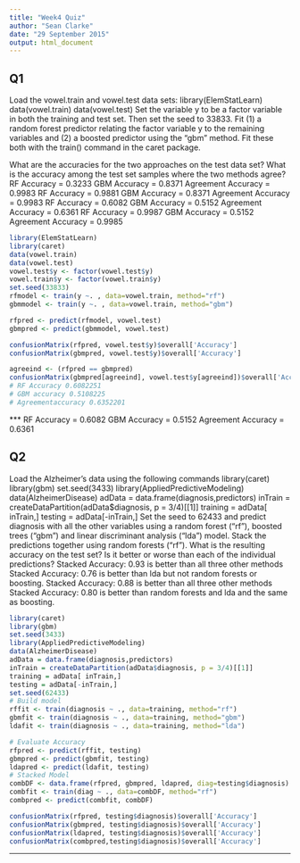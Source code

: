 ```yaml
---
title: "Week4 Quiz"
author: "Sean Clarke"
date: "29 September 2015"
output: html_document
---
```


## Q1 

Load the vowel.train and vowel.test data sets:
library(ElemStatLearn)
data(vowel.train)
data(vowel.test) 
Set the variable y to be a factor variable in both the training and test set. Then set the seed to 33833. Fit (1) a random forest predictor relating the factor variable y to the remaining variables and (2) a boosted predictor using the "gbm" method. Fit these both with the train() command in the caret package. 

What are the accuracies for the two approaches on the test data set? What is the accuracy among the test set samples where the two methods agree?
RF Accuracy = 0.3233 
GBM Accuracy = 0.8371 
Agreement Accuracy = 0.9983
RF Accuracy = 0.9881 
GBM Accuracy = 0.8371 
Agreement Accuracy = 0.9983
RF Accuracy = 0.6082 
GBM Accuracy = 0.5152 
Agreement Accuracy = 0.6361
RF Accuracy = 0.9987 
GBM Accuracy = 0.5152 
Agreement Accuracy = 0.9985

```r
library(ElemStatLearn)
library(caret)
data(vowel.train)
data(vowel.test) 
vowel.test$y <- factor(vowel.test$y)
vowel.train$y <- factor(vowel.train$y)
set.seed(33833)
rfmodel <- train(y ~. , data=vowel.train, method="rf")
gbmmodel <- train(y ~. , data=vowel.train, method="gbm")

rfpred <- predict(rfmodel, vowel.test)
gbmpred <- predict(gbmmodel, vowel.test)

confusionMatrix(rfpred, vowel.test$y)$overall['Accuracy']
confusionMatrix(gbmpred, vowel.test$y)$overall['Accuracy']

agreeind <- (rfpred == gbmpred)
confusionMatrix(gbmpred[agreeind], vowel.test$y[agreeind])$overall['Accuracy']
# RF Accuracy 0.6082251 
# GBM accuracy 0.5108225 
# Agreementaccuracy 0.6352201  
```

*** RF Accuracy = 0.6082 
GBM Accuracy = 0.5152 
Agreement Accuracy = 0.6361


## Q2

Load the Alzheimer's data using the following commands
library(caret)
library(gbm)
set.seed(3433)
library(AppliedPredictiveModeling)
data(AlzheimerDisease)
adData = data.frame(diagnosis,predictors)
inTrain = createDataPartition(adData$diagnosis, p = 3/4)[[1]]
training = adData[ inTrain,]
testing = adData[-inTrain,]
Set the seed to 62433 and predict diagnosis with all the other variables using a random forest ("rf"), boosted trees ("gbm") and linear discriminant analysis ("lda") model. Stack the predictions together using random forests ("rf"). What is the resulting accuracy on the test set? Is it better or worse than each of the individual predictions?
Stacked Accuracy: 0.93 is better than all three other methods
Stacked Accuracy: 0.76 is better than lda but not random forests or boosting.
Stacked Accuracy: 0.88 is better than all three other methods
Stacked Accuracy: 0.80 is better than random forests and lda and the same as boosting.



```r
library(caret)
library(gbm)
set.seed(3433)
library(AppliedPredictiveModeling)
data(AlzheimerDisease)
adData = data.frame(diagnosis,predictors)
inTrain = createDataPartition(adData$diagnosis, p = 3/4)[[1]]
training = adData[ inTrain,]
testing = adData[-inTrain,]
set.seed(62433)
# Build model
rffit <- train(diagnosis ~ ., data=training, method="rf")
gbmfit <- train(diagnosis ~ ., data=training, method="gbm")
ldafit <- train(diagnosis ~ ., data=training, method="lda")

# Evaluate Accuracy
rfpred <- predict(rffit, testing)
gbmpred <- predict(gbmfit, testing)
ldapred <- predict(ldafit, testing)
# Stacked Model
combDF <- data.frame(rfpred, gbmpred, ldapred, diag=testing$diagnosis)
combfit <- train(diag ~ ., data=combDF, method="rf")
combpred <- predict(combfit, combDF)

confusionMatrix(rfpred, testing$diagnosis)$overall['Accuracy']
confusionMatrix(gbmpred, testing$diagnosis)$overall['Accuracy']
confusionMatrix(ldapred, testing$diagnosis)$overall['Accuracy']
confusionMatrix(combpred,testing$diagnosis)$overall['Accuracy']
```


*** 